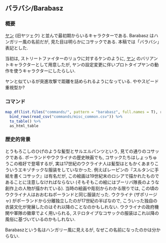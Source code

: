 ## バラバシ/Barabasz {#Barabasz}

### 概要 {-}

[ヤン](#Jan) (旧ヤツェク) と並んで最初期からいるキャラクターである. Barabasz はハンガリー風の名前だが, 見た目は明らかにコサックである. 本稿では「バラバシ」表記とした.

当初は, ストリートファイターのリュウに対するケンのように, [ヤン](#Jan) のバリアントキャラクターとして用意したが, ヤンの設定変更に伴いプロトタイプヤンの動作を使うキャラクターにしたらしい.

ヤンと似ているが突進攻撃で距離を詰められるようになっている. ややスピード重視型か?

### コマンド {-}

```r
map_df(list.files("commands/", pattern = "barabasz", full.names = T), read_csv) %>%
  bind_rows(read_csv("commands/misc_common.csv")) %>%
  to_table() %>%
  as_html_table
```

### 歴史的背景 {-}

とうもろこしのひげのような髪型とサルエルパンツという, 見ての通りのコサックである. ポーランドやウクライナの歴史映画でも, コサックたちはしょっちゅうこの格好で登場するが, 実は17世紀のウクライナ人は髪型はともかくあまりこういうエキゾチックな服装をしていなかった. 例えばレーピンの『スルタンに手紙を書くコサック』は有名だが, この絵画は19世紀末のロシアで描かれたものであることに注意しなければならない (そもそもこの絵にはブーリバ隊長のような創作上の人物が描かれている). 当時の絵画や彫刻からわかる限りでは, この頃のウクライナ人はおおむねポーランドと同じ服装だった. ウクライナ (ザポリージャ) がポーランドから分離独立したのが17世紀の半ばなので, こういった独自の衣装文化が発展したのはそれ以降のことなのかもしれない. ウクライナの政府機関や軍隊の徽章でよく用いられる, ステロタイプなコサックの服装はこれ以降の風俗に基づいているのかもしれない.

Barabaszという名はハンガリー風に見えるが, なぜこの名前になったのかは分からない.
